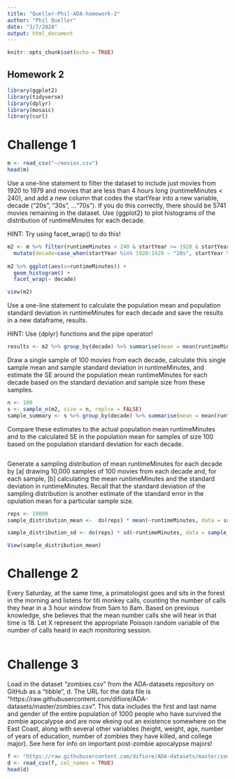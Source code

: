 ```yaml
---
title: "Queller-Phil-ADA-homework-2"
author: "Phil Queller"
date: "3/7/2020"
output: html_document
---
```


```r
knitr::opts_chunk$set(echo = TRUE)
```

## Homework 2

```r

library(ggplot2)
library(tidyverse)
library(dplyr)
library(mosaic)
library(curl)

```

# Challenge 1

```r

m <- read_csv("~/movies.csv")
head(m)


```


Use a one-line statement to filter the dataset to include just movies from 1920 to 1979 and movies that are less than 4 hours long (runtimeMinutes < 240), and add a new column that codes the startYear into a new variable, decade (“20s”, “30s”, …“70s”). If you do this correctly, there should be 5741 movies remaining in the dataset.
Use {ggplot2} to plot histograms of the distribution of runtimeMinutes for each decade.

HINT: Try using facet_wrap() to do this!

```r

m2 <- m %>% filter(runtimeMinutes < 240 & startYear >= 1920 & startYear <= 1979) %>%
  mutate(decade=case_when(startYear %in% 1920:1929 ~ "20s", startYear %in% 1930:1939 ~ "30s", startYear %in% 1940:1949 ~ "40s", startYear %in% 1950:1939 ~ "50s", startYear %in% 1960:1939 ~ "60s", startYear %in% 1970:1939 ~ "70s"))
  
m2 %>% ggplot(aes(x=runtimeMinutes)) +
  geom_histogram() +
  facet_wrap(~ decade)

view(m2)
```
Use a one-line statement to calculate the population mean and population standard deviation in runtimeMinutes for each decade and save the results in a new dataframe, results.

HINT: Use {dplyr} functions and the pipe operator!

```r

results <- m2 %>% group_by(decade) %>% summarise(mean = mean(runtimeMinutes), standard_deviation = sd(runtimeMinutes))

```

Draw a single sample of 100 movies from each decade, calculate this single sample mean and sample standard deviation in runtimeMinutes, and estimate the SE around the population mean runtimeMinutes for each decade based on the standard deviation and sample size from these samples.

```r

n <- 100
s <- sample_n(m2, size = n, replce = FALSE)
sample_summary <- s %>% group_by(decade) %>% summarise(mean = mean(runtimeMinutes), standard_deviation = sd(runtimeMinutes))


```


Compare these estimates to the actual population mean runtimeMinutes and to the calculated SE in the population mean for samples of size 100 based on the population standard deviation for each decade.
```r




```

Generate a sampling distribution of mean runtimeMinutes for each decade by [a] drawing 10,000 samples of 100 movies from each decade and, for each sample, [b] calculating the mean runtimeMinutes and the standard deviation in runtimeMinutes. Recall that the standard deviation of the sampling distribution is another estimate of the standard error in the opulation mean for a particular sample size.
```r

reps <- 10000
sample_distribution_mean <-  do(reps) * mean(~runtimeMinutes, data = sample_n(m2, size = n, replace = FALSE)) 

sample_distribution_sd <- do(reps) * sd(~runtimeMinutes, data = sample_n(m2, size = n, replace = FALSE))

View(sample_distribution_mean)

```


# Challenge 2

Every Saturday, at the same time, a primatologist goes and sits in the forest in the morning and listens for titi monkey calls, counting the number of calls they hear in a 3 hour window from 5am to 8am. Based on previous knowledge, she believes that the mean number calls she will hear in that time is 18. Let X represent the appropriate Poisson random variable of the number of calls heard in each monitoring session.

```r



```

# Challenge 3

Load in the dataset “zombies.csv” from the ADA-datasets repository on GitHub as a “tibble”, d. The URL for the data file is “https://raw.githubusercontent.com/difiore/ADA-datasets/master/zombies.csv”. This data includes the first and last name and gender of the entire population of 1000 people who have survived the zombie apocalypse and are now ekeing out an existence somewhere on the East Coast, along with several other variables (height, weight, age, number of years of education, number of zombies they have killed, and college major). See here for info on important post-zombie apocalypse majors!

```r

f <- "https://raw.githubusercontent.com/difiore/ADA-datasets/master/zombies.csv"
d <- read_csv(f, col_names = TRUE)
head(d)



```

```
```